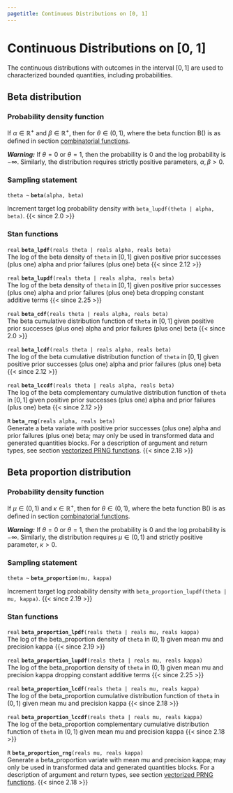 ```yaml
---
pagetitle: Continuous Distributions on [0, 1]
---
```


# Continuous Distributions on [0, 1]

The continuous distributions with outcomes in the interval $[0,1]$ are
used to characterized bounded quantities, including probabilities.


## Beta distribution

### Probability density function

If $\alpha \in \mathbb{R}^+$ and $\beta \in \mathbb{R}^+$, then for
$\theta \in (0,1)$, \begin{equation*} \text{Beta}(\theta|\alpha,\beta) =
\frac{1}{\mathrm{B}(\alpha,\beta)} \, \theta^{\alpha - 1} \, (1 -
\theta)^{\beta - 1} , \end{equation*} where the beta function $\mathrm{B}()$ is as
defined in section [combinatorial functions](real-valued_basic_functions.qmd#betafun).

_**Warning:**_  If $\theta = 0$ or $\theta = 1$, then the probability
is 0 and the log probability is $-\infty$.  Similarly, the
distribution requires strictly positive parameters, $\alpha, \beta >
0$.

### Sampling statement

`theta ~ ` **`beta`**`(alpha, beta)`

Increment target log probability density with `beta_lupdf(theta | alpha, beta)`.
{{< since 2.0 >}}
<!-- real; beta ~; -->
\index{{\tt \bfseries beta }!sampling statement|hyperpage}

### Stan functions

<!-- real; beta_lpdf; (reals theta | reals alpha, reals beta); -->
\index{{\tt \bfseries beta\_lpdf }!{\tt (reals theta \textbar\ reals alpha, reals beta): real}|hyperpage}

`real` **`beta_lpdf`**`(reals theta | reals alpha, reals beta)`<br>\newline
The log of the beta density of `theta` in $[0,1]$ given positive prior
successes (plus one) alpha and prior failures (plus one) beta
{{< since 2.12 >}}

<!-- real; beta_lupdf; (reals theta | reals alpha, reals beta); -->
\index{{\tt \bfseries beta\_lupdf }!{\tt (reals theta \textbar\ reals alpha, reals beta): real}|hyperpage}

`real` **`beta_lupdf`**`(reals theta | reals alpha, reals beta)`<br>\newline
The log of the beta density of `theta` in $[0,1]$ given positive prior
successes (plus one) alpha and prior failures (plus one) beta
dropping constant additive terms
{{< since 2.25 >}}

<!-- real; beta_cdf; (reals theta | reals alpha, reals beta); -->
\index{{\tt \bfseries beta\_cdf }!{\tt (reals theta  \textbar\ reals alpha, reals beta): real}|hyperpage}

`real` **`beta_cdf`**`(reals theta | reals alpha, reals beta)`<br>\newline
The beta cumulative distribution function of `theta` in $[0,1]$ given
positive prior successes (plus one) alpha and prior failures (plus
one) beta
{{< since 2.0 >}}

<!-- real; beta_lcdf; (reals theta | reals alpha, reals beta); -->
\index{{\tt \bfseries beta\_lcdf }!{\tt (reals theta \textbar\ reals alpha, reals beta): real}|hyperpage}

`real` **`beta_lcdf`**`(reals theta | reals alpha, reals beta)`<br>\newline
The log of the beta cumulative distribution function of `theta` in
$[0,1]$ given positive prior successes (plus one) alpha and prior
failures (plus one) beta
{{< since 2.12 >}}

<!-- real; beta_lccdf; (reals theta | reals alpha, reals beta); -->
\index{{\tt \bfseries beta\_lccdf }!{\tt (reals theta \textbar\ reals alpha, reals beta): real}|hyperpage}

`real` **`beta_lccdf`**`(reals theta | reals alpha, reals beta)`<br>\newline
The log of the beta complementary cumulative distribution function of
`theta` in $[0,1]$ given positive prior successes (plus one) alpha and
prior failures (plus one) beta
{{< since 2.12 >}}

<!-- R; beta_rng; (reals alpha, reals beta); -->
\index{{\tt \bfseries beta\_rng }!{\tt (reals alpha, reals beta): R}|hyperpage}

`R` **`beta_rng`**`(reals alpha, reals beta)`<br>\newline
Generate a beta variate with positive prior successes (plus one) alpha
and prior failures (plus one) beta; may only be used in transformed data and
generated quantities blocks. For a description of argument and return types, see
section [vectorized PRNG functions](conventions_for_probability_functions.qmd#prng-vectorization).
{{< since 2.18 >}}

## Beta proportion distribution

### Probability density function

If $\mu \in (0, 1)$ and $\kappa \in \mathbb{R}^+$, then for $\theta
\in (0,1)$, \begin{equation*} \mathrm{Beta\_Proportion}(\theta|\mu,\kappa) =
\frac{1}{\mathrm{B}(\mu \kappa, (1 - \mu) \kappa)} \,
\theta^{\mu\kappa - 1} \, (1 - \theta)^{(1 - \mu)\kappa- 1} , \end{equation*} where
the beta function $\mathrm{B}()$ is as defined in section
[combinatorial functions](real-valued_basic_functions.qmd#betafun).

_**Warning:**_  If $\theta = 0$ or $\theta = 1$, then the probability
is 0 and the log probability is $-\infty$.  Similarly, the
distribution requires $\mu \in (0, 1)$ and strictly positive
parameter, $\kappa > 0$.

### Sampling statement

`theta ~ ` **`beta_proportion`**`(mu, kappa)`

Increment target log probability density with `beta_proportion_lupdf(theta | mu, kappa)`.
{{< since 2.19 >}}
<!-- real; beta_proportion ~; -->
\index{{\tt \bfseries beta\_proportion }!sampling statement|hyperpage}

### Stan functions

<!-- real; beta_proportion_lpdf; -->
\index{{\tt \bfseries beta\_proportion\_lpdf }!{\tt (reals theta \textbar\ reals mu, reals kappa): real}|hyperpage}

`real` **`beta_proportion_lpdf`**`(reals theta | reals mu, reals kappa)`<br>\newline
The log of the beta_proportion density of `theta` in $(0,1)$ given
mean mu and precision kappa
{{< since 2.19 >}}

<!-- real; beta_proportion_lupdf; -->
\index{{\tt \bfseries beta\_proportion\_lupdf }!{\tt (reals theta \textbar\ reals mu, reals kappa): real}|hyperpage}

`real` **`beta_proportion_lupdf`**`(reals theta | reals mu, reals kappa)`<br>\newline
The log of the beta_proportion density of `theta` in $(0,1)$ given
mean mu and precision kappa dropping constant additive terms
{{< since 2.25 >}}

<!-- real; beta_proportion_lcdf; (reals theta | reals mu, reals kappa); -->
\index{{\tt \bfseries beta\_proportion\_lcdf }!{\tt (reals theta \textbar\ reals mu, reals kappa): real}|hyperpage}

`real` **`beta_proportion_lcdf`**`(reals theta | reals mu, reals kappa)`<br>\newline
The log of the beta_proportion cumulative distribution function of
`theta` in $(0,1)$ given mean mu and precision kappa
{{< since 2.18 >}}

<!-- real; beta_proportion_lccdf; (reals theta | reals mu, reals kappa); -->
\index{{\tt \bfseries beta\_proportion\_lccdf }!{\tt (reals theta \textbar\ reals mu, reals kappa): real}|hyperpage}

`real` **`beta_proportion_lccdf`**`(reals theta | reals mu, reals kappa)`<br>\newline
The log of the beta_proportion complementary cumulative distribution
function of `theta` in $(0,1)$ given mean mu and precision kappa
{{< since 2.18 >}}

<!-- R; beta_proportion_rng; (reals mu, reals kappa); -->
\index{{\tt \bfseries beta\_proportion\_rng }!{\tt (reals mu, reals kappa): R}|hyperpage}

`R` **`beta_proportion_rng`**`(reals mu, reals kappa)`<br>\newline
Generate a beta_proportion variate with mean mu and precision kappa;
may only be used in transformed data and generated quantities blocks.
For a description of argument and return types, see section
[vectorized PRNG functions](conventions_for_probability_functions.qmd#prng-vectorization).
{{< since 2.18 >}}
